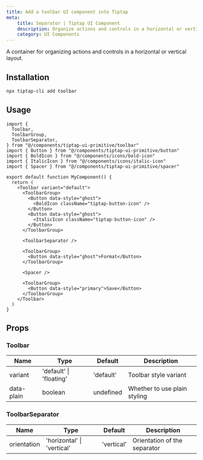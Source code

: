```yaml
---
title: Add a toolbar UI component into Tiptap
meta:
    title: Separator | Tiptap UI Component
    description: Organize actions and controls in a horizontal or vertical container. More in the docs!
    category: UI Components
---
```



A container for organizing actions and controls in a horizontal or vertical layout.

<CodeDemo isPro src="https://template.tiptap.dev/preview/tiptap-ui-primitives/toolbar" />

## Installation

```bash
npx tiptap-cli add toolbar
```

## Usage

```tsx
import {
  Toolbar,
  ToolbarGroup,
  ToolbarSeparator,
} from "@/components/tiptap-ui-primitive/toolbar"
import { Button } from "@/components/tiptap-ui-primitive/button"
import { BoldIcon } from "@/components/icons/bold-icon"
import { ItalicIcon } from "@/components/icons/italic-icon"
import { Spacer } from "@/components/tiptap-ui-primitive/spacer"

export default function MyComponent() {
  return (
    <Toolbar variant="default">
      <ToolbarGroup>
        <Button data-style="ghost">
          <BoldIcon className="tiptap-button-icon" />
        </Button>
        <Button data-style="ghost">
          <ItalicIcon className="tiptap-button-icon" />
        </Button>
      </ToolbarGroup>

      <ToolbarSeparator />

      <ToolbarGroup>
        <Button data-style="ghost">Format</Button>
      </ToolbarGroup>

      <Spacer />

      <ToolbarGroup>
        <Button data-style="primary">Save</Button>
      </ToolbarGroup>
    </Toolbar>
  )
}
```

## Props

### Toolbar

| Name       | Type                    | Default   | Description                  |
| ---------- | ----------------------- | --------- | ---------------------------- |
| variant    | 'default' \| 'floating' | 'default' | Toolbar style variant        |
| data-plain | boolean                 | undefined | Whether to use plain styling |

### ToolbarSeparator

| Name        | Type                       | Default    | Description                  |
| ----------- | -------------------------- | ---------- | ---------------------------- |
| orientation | 'horizontal' \| 'vertical' | 'vertical' | Orientation of the separator |